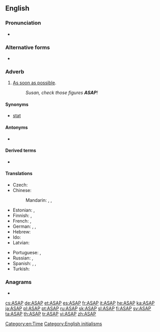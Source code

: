 {{also|asap}}
==English==

===Pronunciation===
* {{IPA|/ˌeɪ.ɛs.eɪˈpi/|/ˈeɪ.sæp/|lang=en}}

===Alternative forms===
* {{l|en|asap}}

===Adverb===
{{en-adv|-}}

# [[as soon as possible#English|As soon as possible]].
#: ''Susan, check those figures '''ASAP'''!''

==== Synonyms ====
*[[stat#Etymology 1|stat]]

====Antonyms====
* {{l|en|at leisure}}

====Derived terms====
* {{l|en|WRASAP}}

====Translations====
{{trans-top|as soon as possible}}
* Czech: {{t+|cs|ASAP}}
* Chinese:
*: Mandarin: {{t+|cmn|盡快|sc=Hani}}, {{t+|cmn|尽快|tr=jìnkuài|sc=Hani}}, {{t+|cmn|及早|tr=jízǎo|sc=Hani}}
* Estonian: {{t+|et|asap}}, {{t+|et|ASAP}}
* Finnish: {{t|fi|asapa}}, {{t+|fi|ASAP}}
* French: {{t+|fr|dès que possible}}, {{t+|fr|au plus vite}}
* German: {{t|de|so bald wie möglich}}, {{t|de|so schnell wie möglich}}, {{t+|de|schnellstmöglich}}
* Hebrew: {{t|he|בַּהֶקְדֵּם הָאֶפְשָׁרִי|tr=bahek'dém haef'sharí}}
* Ido: {{t|io|tam balde kam posibla}}
* Latvian: {{t|lv|cik vien drīz iespējams}}
{{trans-mid}}
* Portuguese: {{t|pt|[[o]] [[mais]] [[rápido]] [[possível]]}}, {{t|pt|o quanto antes}}
* Russian: {{t|ru|как мо́жно скоре́е}}, {{t|ru|как мо́жно быстре́е}}
* Spanish: {{t|es|[[lo]] [[mas]] [[rapido]] [[posible]]}}, {{t|es|lo antes posible}}, {{t|es|cuanto antes}}
* Turkish: {{t+|tr|bir an önce}}
{{trans-bottom}}

===Anagrams===
* {{l|en|AAPS}}

[[Category:en:Time]]
[[Category:English initialisms]]

[[cs:ASAP]]
[[de:ASAP]]
[[et:ASAP]]
[[es:ASAP]]
[[fr:ASAP]]
[[it:ASAP]]
[[he:ASAP]]
[[ka:ASAP]]
[[ja:ASAP]]
[[pl:ASAP]]
[[pt:ASAP]]
[[ru:ASAP]]
[[sk:ASAP]]
[[sl:ASAP]]
[[fi:ASAP]]
[[sv:ASAP]]
[[ta:ASAP]]
[[th:ASAP]]
[[tr:ASAP]]
[[vi:ASAP]]
[[zh:ASAP]]